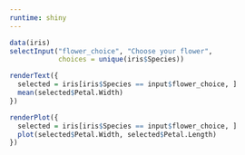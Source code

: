 ```yaml
---
runtime: shiny
---
```

```r
data(iris)
selectInput("flower_choice", "Choose your flower", 
            choices = unique(iris$Species))
```

```r
renderText({
  selected = iris[iris$Species == input$flower_choice, ]
  mean(selected$Petal.Width)
})
```

```r
renderPlot({
  selected = iris[iris$Species == input$flower_choice, ]
  plot(selected$Petal.Width, selected$Petal.Length)
})
```